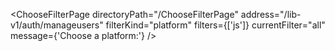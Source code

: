 

<ChooseFilterPage
  directoryPath="/ChooseFilterPage"
  address="/lib-v1/auth/manageusers"
  filterKind="platform"
  filters={['js']}
  currentFilter="all"
  message={'Choose a platform:'}
/>
